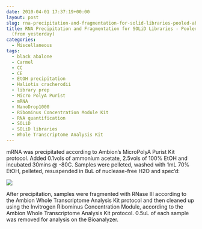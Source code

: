 ```yaml
---
date: 2010-04-01 17:37:19+00:00
layout: post
slug: rna-precipitation-and-fragmentation-for-solid-libraries-pooled-abalone-mrna-from-yesterday
title: RNA Precipitation and Fragmentation for SOLiD Libraries - Pooled abalone mRNA
  (from yesterday)
categories:
  - Miscellaneous
tags:
  - black abalone
  - Carmel
  - CC
  - CE
  - EtOH precipitation
  - Haliotis cracherodii
  - library prep
  - Micro PolyA Purist
  - mRNA
  - NanoDrop1000
  - Ribominus Concentration Module Kit
  - RNA quantification
  - SOLiD
  - SOLiD libraries
  - Whole Transcriptome Analysis Kit
---
```


mRNA was precipitated according to Ambion's MicroPolyA Purist Kit protocol. Added 0.1vols of ammonium acetate, 2.5vols of 100% EtOH and incubated 30mins @ -80C. Samples were pelleted, washed with 1mL 70% EtOH, pelleted, resuspended in 8uL of nuclease-free H2O and spec'd:

![](https://eagle.fish.washington.edu/Arabidopsis/RNA%20Spec%20Readings/20100401%20mRNA%20SJW.JPG)

After precipitation, samples were fragmented with RNase III according to the Ambion Whole Transcriptome Analysis Kit protocol and then cleaned up using the Invitrogen Ribominus Concentration Module, according to the Ambion Whole Transcriptome Analysis Kit protocol. 0.5uL of each sample was removed for analysis on the Bioanalyzer.
